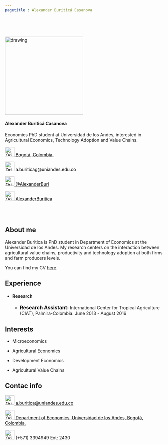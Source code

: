 ```yaml
---
pagetitle : Alexander Buriticá Casanova
---
```


<br>  </br> <!--- Agrega lineas en blanco --->

<!------------- Panel de la izquierda ------------->
<div class="col-sm-4">

<!-- Foto completa -->
<img src="./images/profile3.png" class="center" alt="drawing" width="250" height="250"/>

#### Alexander Buriticá Casanova
Economics PhD student at Universidad de los Andes, interested in Agricultural Economics, Technology Adoption and Value Chains.

<!-- Location -->
<a href="https://www.google.com/maps/place/Bogotá/@4.6486259,-74.2478944,11z/data=!3m1!4b1!4m5!3m4!1s0x8e3f9bfd2da6cb29:0x239d635520a33914!8m2!3d4.7109886!4d-74.072092" style="color:black;"> <img alt="Qries" src="./images/location.png" width=30" height="30">  Bogotá, Colombia.</a>

<!-- Correo -->
<p style="color:black"><img alt="Qries" src="./images/email.png" width=30" height="30"> a.buriticag@uniandes.edu.co </img></p>


<!-- Twitter -->
 <a href="https://twitter.com/emartigo" style="color:black;"> <img alt="Qries" src="./images/twitter.jpg" width=30" height="30">  @AlexanderBuri</a> 

<!-- GitHub -->
<a href="https://github.com/eduard-martinez" style="color:black;"> <img alt="Qries" src="./images/github.png" width=30" height="30">  AlexanderBuritica</a>

</div>
<!------------- Fin panel de la izquierda ------------->


<!------------- Panel de la derecha ------------->
<div class="col-sm-8">

<br>  </br> <!--- Agrega lineas en blanco --->

## About me

Alexander Buritica is PhD student in Department of Economics at the Universidad de los Andes. My research centers on the interaction between agricultural value chains, productivity and technology adoption at both firms and farm producers levels.

You can find my CV <a href="https://eduard-martinez.github.io/cv/CV_ABC.pdf">here</a>.


## Experience


* #### Research

  + <p><strong style="color:black;font-size:16px;">Research Assistant: </strong>  International Center for Tropical Agriculture (CIAT), Palmira-Colombia. June 2013 - August 2016 </p>

 
## Interests

+ Microeconomics

+ Agricultural Economics

+ Development Economics

+ Agricultural Value Chains



## Contac info

<!-- Correo -->
<span id="person-email" itemprop="email"><a href="a.buritica@uniandes.edu.co" style="color:black;"> <img alt="Qries" src="./images/email.png" width=30" height="30">  a.buritica@uniandes.edu.co</a></span>

<!-- Location -->
<a href="https://www.google.com/maps/place/Universidad+de+los+Andes/@4.6014634,-74.0683221,17z/data=!3m1!4b1!4m5!3m4!1s0x8e3f99a4a124b335:0x8e9f4683d1db9cb!8m2!3d4.6014581!4d-74.0661334" style="color:black;"> <img alt="Qries" src="./images/location.png" width=30" height="30">  Department of Economics, Universidad de los Andes, Bogotá, Colombia.</a>

<!-- Tel -->
<img alt="Qries" src="./images/tel.png" width=30" height="30"> (+571) 3394949 Ext: 2430 </img>


</div> <!--- FIn del panel de la derecha --->
















